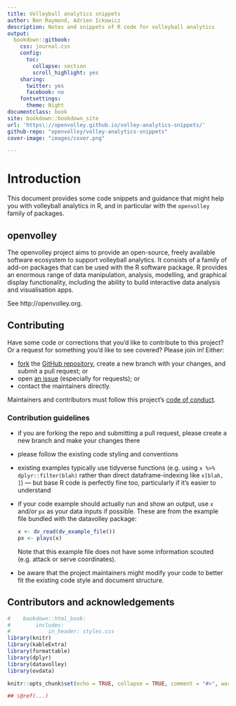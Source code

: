 ```yaml
---
title: Volleyball analytics snippets
author: Ben Raymond, Adrien Ickowicz
description: Notes and snippets of R code for volleyball analytics
output:
  bookdown::gitbook:
    css: journal.css
    config:
      toc:
        collapse: section
        scroll_highlight: yes
    sharing:
      twitter: yes
      facebook: no
    fontsettings:
      theme: Night
documentclass: book
site: bookdown::bookdown_site
url: 'https\://openvolley.github.io/volley-analytics-snippets/'
github-repo: "openvolley/volley-analytics-snippets"
cover-image: "images/cover.png"

---
```


# Introduction

This document provides some code snippets and guidance that might help you with volleyball analytics in R, and in particular with the `openvolley` family of packages.

## openvolley {-}

The openvolley project aims to provide an open-source, freely available software ecosystem to support volleyball analytics. It consists of a family of add-on packages that can be used with the R software package. R provides an enormous range of data manipulation, analysis, modelling, and graphical display functionality, including the ability to build interactive data analysis and visualisation apps.

See http://openvolley.org.

## Contributing {-}

Have some code or corrections that you'd like to contribute to this project? Or a request for something you'd like to see covered? Please join in! Either:

- [fork](https://help.github.com/articles/fork-a-repo/) the [GitHub repository](https://github.com/openvolley/volley-analytics-snippets), create a new branch with your changes, and submit a pull request; or
- open [an issue](https://github.com/openvolley/volley-analytics-snippets/issues) (especially for requests); or
- contact the maintainers directly.

Maintainers and contributors must follow this project's [code of conduct](https://github.com/openvolley/volley-analytics-snippets/blob/master/CODE_OF_CONDUCT.md).

### Contribution guidelines {-}

- if you are forking the repo and submitting a pull request, please create a new branch and make your changes there
- please follow the existing code styling and conventions
- existing examples typically use tidyverse functions (e.g. using `x %>% dplyr::filter(blah)` rather than direct dataframe-indexing like `x[blah, ]`) --- but base R code is perfectly fine too, particularly if it's easier to understand
- if your code example should actually run and show an output, use `x` and/or `px` as your data inputs if possible. These are from the example file bundled with the datavolley package:
  ```r
  x <- dv_read(dv_example_file())
  px <- plays(x)
  ```
  Note that this example file does not have some information scouted (e.g. attack or serve coordinates).
- be aware that the project maintainers might modify your code to better fit the existing code style and document structure.

## Contributors and acknowledgements




```r
#    bookdown::html_book:
#        includes:
#            in_header: styles.css
library(knitr)
library(kableExtra)
library(formattable)
library(dplyr)
library(datavolley)
library(ovdata)

knitr::opts_chunk$set(echo = TRUE, collapse = TRUE, comment = "#>", warning = FALSE, message = FALSE)

## \@ref(...)

```
